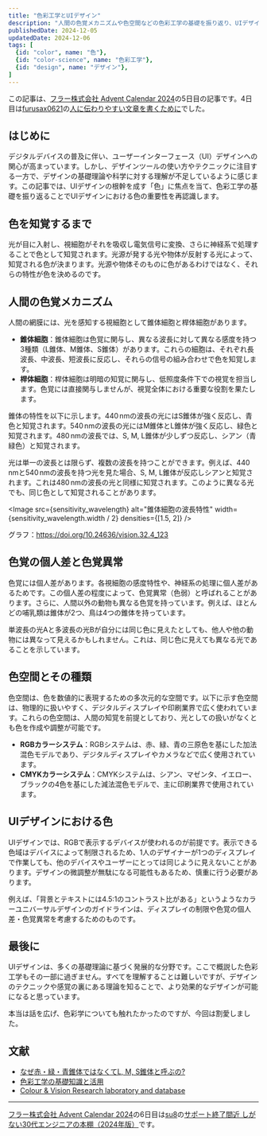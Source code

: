 ```yaml
---
title: "色彩工学とUIデザイン"
description: "人間の色覚メカニズムや色空間などの色彩工学の基礎を振り返り、UIデザインにおける色の重要性を再認識します。"
publishedDate: 2024-12-05
updatedDate: 2024-12-06
tags: [
  {id: "color", name: "色"},
  {id: "color-science", name: "色彩工学"},
  {id: "design", name: "デザイン"},
]
---
```


この記事は、[フラー株式会社 Advent Calendar 2024](https://qiita.com/advent-calendar/2024/fuller-inc)の5日目の記事です。4日目は[furusax0621](https://furusax0621.hatenablog.com/about)の[人に伝わりやすい文章を書くために](https://furusax0621.hatenablog.com/entry/2024/12/04/000000)でした。

## はじめに

デジタルデバイスの普及に伴い、ユーザーインターフェース（UI）デザインへの関心が高まっています。しかし、デザインツールの使い方やテクニックに注目する一方で、デザインの基礎理論や科学に対する理解が不足しているように感じます。この記事では、UIデザインの根幹を成す「色」に焦点を当て、色彩工学の基礎を振り返ることでUIデザインにおける色の重要性を再認識します。

## 色を知覚するまで

光が目に入射し、視細胞がそれを吸収し電気信号に変換、さらに神経系で処理することで色として知覚されます。光源が発する光や物体が反射する光によって、知覚される色が決まります。光源や物体そのものに色があるわけではなく、それらの特性が色を決めるのです。

## 人間の色覚メカニズム

人間の網膜には、光を感知する視細胞として錐体細胞と桿体細胞があります。

- **錐体細胞**：錐体細胞は色覚に関与し、異なる波長に対して異なる感度を持つ3種類（L錐体、M錐体、S錐体）があります。これらの細胞は、それぞれ長波長、中波長、短波長に反応し、それらの信号の組み合わせで色を知覚します。
- **桿体細胞**：桿体細胞は明暗の知覚に関与し、低照度条件下での視覚を担当します。色覚には直接関与しませんが、視覚全体における重要な役割を果たします。

錐体の特性を以下に示します。$440\,\mathrm{nm}$の波長の光にはS錐体が強く反応し、青色と知覚されます。$540\,\mathrm{nm}$の波長の光にはM錐体とL錐体が強く反応し、緑色と知覚されます。$480\,\mathrm{nm}$の波長では、S, M, L錐体が少しずつ反応し、シアン（青緑色）と知覚されます。

光は単一の波長とは限らず、複数の波長を持つことができます。例えば、$440\,\mathrm{nm}$と$540\,\mathrm{nm}$の波長を持つ光を見た場合、S, M, L錐体が反応しシアンと知覚されます。これは$480\,\mathrm{nm}$の波長の光と同様に知覚されます。このように異なる光でも、同じ色として知覚されることがあります。

<Image src={sensitivity_wavelength} alt="錐体細胞の波長特性" width={sensitivity_wavelength.width / 2} densities={[1.5, 2]} />

グラフ：https://doi.org/10.24636/vision.32.4_123

## 色覚の個人差と色覚異常

色覚には個人差があります。各視細胞の感度特性や、神経系の処理に個人差があるためです。この個人差の程度によって、色覚異常（色弱）と呼ばれることがあります。さらに、人間以外の動物も異なる色覚を持っています。例えば、ほとんどの哺乳類は錐体が2つ、鳥は4つの錐体を持っています。

単波長の光Aと多波長の光Bが自分には同じ色に見えたとしても、他人や他の動物には異なって見えるかもしれません。これは、同じ色に見えても異なる光であることを示しています。

## 色空間とその種類

色空間は、色を数値的に表現するための多次元的な空間です。以下に示す色空間は、物理的に扱いやすく、デジタルディスプレイや印刷業界で広く使われています。これらの色空間は、人間の知覚を前提としており、光としての扱いがなくとも色を作成や調整が可能です。

- **RGBカラーシステム**：RGBシステムは、赤、緑、青の三原色を基にした加法混色モデルであり、デジタルディスプレイやカメラなどで広く使用されています。
- **CMYKカラーシステム**：CMYKシステムは、シアン、マゼンタ、イエロー、ブラックの4色を基にした減法混色モデルで、主に印刷業界で使用されています。

## UIデザインにおける色

UIデザインでは、RGBで表示するデバイスが使われるのが前提です。表示できる色域はデバイスによって制限されるため、1人のデザイナーが1つのディスプレイで作業しても、他のデバイスやユーザーにとっては同じように見えないことがあります。デザインの微調整が無駄になる可能性もあるため、慎重に行う必要があります。

例えば、「背景とテキストには4.5:1のコントラスト比がある」というようなカラーユニバーサルデザインのガイドラインは、ディスプレイの制限や色覚の個人差・色覚異常を考慮するためのものです。

## 最後に

UIデザインは、多くの基礎理論に基づく発展的な分野です。ここで概説した色彩工学もその一部に過ぎません。すべてを理解することは難しいですが、デザインのテクニックや感覚の裏にある理論を知ることで、より効果的なデザインが可能になると思っています。

本当は話を広げ、色彩学についても触れたかったのですが、今回は割愛しました。

## 文献

- [なぜ赤・緑・青錐体ではなくてL, M, S錐体と呼ぶの?](https://doi.org/10.24636/vision.32.4_123)
- [色彩工学の基礎知識と活用](https://doi.org/10.18919/jkg.71.3_94)
- [Colour & Vision Research laboratory and database](http://www.cvrl.org/)

---

[フラー株式会社 Advent Calendar 2024](https://qiita.com/advent-calendar/2024/fuller-inc)の6日目は[su8](https://zenn.dev/su8)の[サポート終了間近 しがない30代エンジニアの本棚（2024年版）](https://zenn.dev/su8/articles/c9a2e34d4602a0)です。
